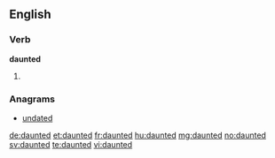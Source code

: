 ==English==

===Verb===
'''daunted'''

# {{past of|daunt}}

===Anagrams===
* [[undated#English|undated]]

[[de:daunted]]
[[et:daunted]]
[[fr:daunted]]
[[hu:daunted]]
[[mg:daunted]]
[[no:daunted]]
[[sv:daunted]]
[[te:daunted]]
[[vi:daunted]]